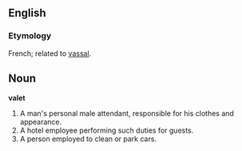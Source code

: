 ==English==
===Etymology===
French; related to [[vassal]].
==Noun==
'''valet'''
#A man's personal male attendant, responsible for his clothes and appearance.
#A hotel employee performing such duties for guests.
#A person employed to clean or park cars.